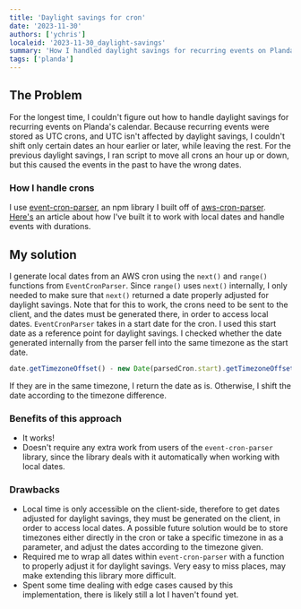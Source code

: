 ```yaml
---
title: 'Daylight savings for cron'
date: '2023-11-30'
authors: ['ychris']
localeid: '2023-11-30_daylight-savings'
summary: 'How I handled daylight savings for recurring events on Planda.'
tags: ['planda']
---
```


## The Problem
For the longest time, I couldn't figure out how to handle daylight savings for recurring events on Planda's calendar. Because recurring events were stored as UTC crons, and UTC isn't affected by daylight savings, I couldn't shift only certain dates an hour earlier or later, while leaving the rest. For the previous daylight savings, I ran script to move all crons an hour up or down, but this caused the events in the past to have the wrong dates.

### How I handle crons
I use [event-cron-parser](https://www.npmjs.com/package/event-cron-parser), an npm library I built off of [aws-cron-parser](https://github.com/beemhq/aws-cron-parser). [Here's](https://planda.ca/blog/posts/local-cron) an article about how I've built it to work with local dates and handle events with durations.

## My solution
I generate local dates from an AWS cron using the `next()` and `range()` functions from `EventCronParser`. Since `range()` uses `next()` internally, I only needed to make sure that `next()` returned a date properly adjusted for daylight savings. Note that for this to work, the crons need to be sent to the client, and the dates must be generated there, in order to access local dates.
`EventCronParser` takes in a start date for the cron. I used this start date as a reference point for daylight savings. I checked whether the date generated internally from the parser fell into the same timezone as the start date.

```js
date.getTimezoneOffset() - new Date(parsedCron.start).getTimezoneOffset()
```

If they are in the same timezone, I return the date as is. Otherwise, I shift the date according to the timezone difference.

### Benefits of this approach
- It works!
- Doesn't require any extra work from users of the `event-cron-parser` library, since the library deals with it automatically when working with local dates.

### Drawbacks
- Local time is only accessible on the client-side, therefore to get dates adjusted for daylight savings, they must be generated on the client, in order to access local dates. A possible future solution would be to store timezones either directly in the cron or take a specific timezone in as a parameter, and adjust the dates according to the timezone given.
- Required me to wrap all dates within `event-cron-parser` with a function to properly adjust it for daylight savings. Very easy to miss places, may make extending this library more difficult.
- Spent some time dealing with edge cases caused by this implementation, there is likely still a lot I haven't found yet.